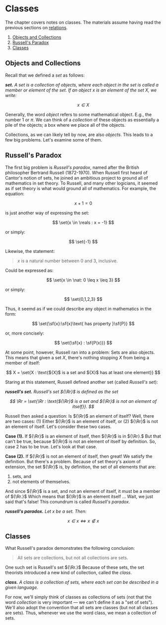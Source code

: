 # Classes

The chapter covers notes on classes. The materials assume having read the
previous sections on [relations](relations).

<div className="outline">

1. [Objects and Collections](#objects-and-collections)
2. [Russell's Paradox](#russells-paradox)
3. [Classes](#classes)

</div>

## Objects and Collections 

Recall that we defined a _set_ as follows:

<dfn>

__set.__ A _set_ is a collection of objects, where each object in the set is
called a _member_ or _element_ of the set. If an object ${x}$ is an element of
the set ${X,}$ we write:

$$
	x \in X
$$

</dfn>

Generally, the word _object_ refers to some mathematical object. E.g., the
number ${1}$ or ${\pi.}$ We can think of a _collection_ of these objects as
essentially a pile of the objects; a box where we place all of the objects.

Collections, as we can likely tell by now, are also _objects_. This leads to a
few big problems. Let's examine some of them.

## Russell's Paradox

The first big problem is _Russell's paradox_, named after the British
philosopher Bertrand Russell (1872-1970). When Russell first heard of Cantor's
notion of sets, he joined an ambitious project to ground all of mathematics in
set theory. To Russell, and many other logicians, it seemed as if set theory
is what would ground all of mathematics. For example, the equation:

$$
	x + 1 = 0
$$

is just another way of expressing the set:

$$
	\set{x \in \reals : x = -1}
$$

or simply:

$$
	\set{-1}
$$

Likewise, the statement:

> ${x}$ is a natural number between 0 and 3, inclusive.

Could be expressed as:

$$
	\set{x \in \nat: 0 \leq x \leq 3}
$$

or simply:

$$
	\set{0,1,2,3}
$$

Thus, it seemd as if we could describe any object in mathematics in the form:

$$
	\set{\sf{x}:\sf{x}\text{ has property }\sf{P}}
$$

or, more concisely:

$$
	\set{\sf{x} : \sf{P(x)}}
$$

At some point, however, Russell ran into a problem: Sets are also objects.
This means that given a set ${X,}$ there's nothing stopping ${X}$ from being a
member of itself:

$$
	X = \set{X : \text{${X}$ is a set and ${X}$ has at least one element}}
$$

Staring at this statement, Russell defined another set (called _Russell's set_):

<dfn>

__russell's set.__ Russell's set ${\Rr}$ is defined as the set

$$
	\Rr = \set{\Rr : \text{${\Rr}$ is a set and ${\Rr}$ is not an element of
	itself}}.
$$

</dfn>



Russell then asked a question: Is ${\Rr}$ an element of itself? Well, there are
two cases: (1) Either ${\Rr}$ is an element of itself, or (2) ${\Rr}$ is not an
element of itself. Let's consider these two cases.

__Case (1).__ If ${\Rr}$ is an element of itself, then ${\Rr}$ is in ${\Rr}.$
But that can't be true, because ${\Rr}$ is not an element of itself by
definition.  So, case 2 has to be true. Let's look at that case.

__Case (2).__ If ${\Rr}$ is not an element of itself, then great! We satisfy the
definition. But there's a problem. Because of set theory's axiom of extension,
the set ${\Rr}$ is, by definition, the set of all elements that are:

1. sets, and
2. not elements of themselves.

And since ${\Rr}$ is a set, and not an element of itself, it must be a member of
${\Rr.}$ Which means that ${\Rr}$ is an element itself ... Wait, we just said
that's false! This conundrum is called _Russell's paradox_.

<dfn>

__russell's paradox.__ Let ${x}$ be a set. Then:

$$
	x \in x \iff x \notin x
$$

</dfn>

## Classes

What Russell's paradox demonstrates the following conclusion:

> All sets are collections, but not all collections are sets. 

One such set is Russell's set ${\Rr.}$ Because of these sets, the set theorists
introduced a new kind of collection, called the _class_.

<dfn>

__class.__ A _class_ is a collection of sets, where each set can be described in
a given language.

</dfn>

For now, we'll simply think of classes as collections of sets (not that the word
_collection_ is very important — we can't define it as a "set of sets"). We'll
also adopt the convention that all sets are classes (but not all classes are
sets). Thus, whenever we use the word class, we mean a collection of sets.  

